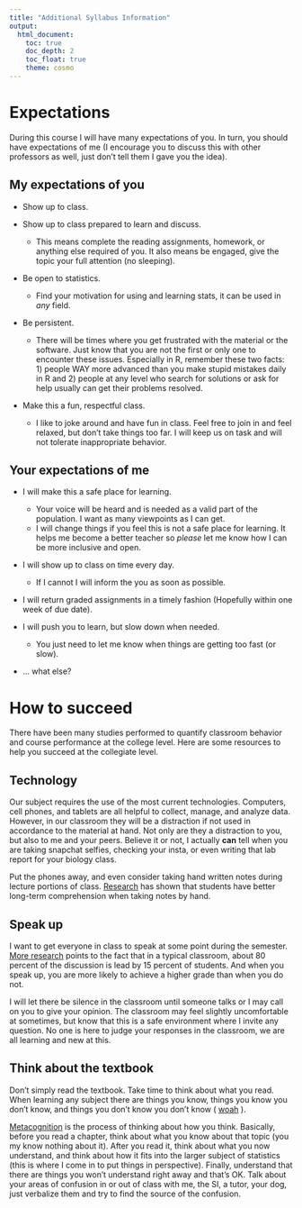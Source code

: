 ```yaml
---
title: "Additional Syllabus Information"
output: 
  html_document:
    toc: true
    doc_depth: 2
    toc_float: true
    theme: cosmo
---
```


# Expectations
During this course I will have many expectations of you. In turn, you should have expectations of me (I encourage you to discuss this with other professors as well, just don't tell them I gave you the idea).

## My expectations of you

* Show up to class.

* Show up to class prepared to learn and discuss.
    * This means complete the reading assignments, homework, or anything else required of you. It also means be engaged, give the topic your full attention (no sleeping).
    
* Be open to statistics. 
    * Find your motivation for using and learning stats, it can be used in *any* field.

* Be persistent.
    * There will be times where you get frustrated with the material or the software. Just know that you are not the first or only one to encounter these issues. Especially in R, remember these two facts: 1) people WAY more advanced than you make stupid mistakes daily in R and 2) people at any level who search for solutions or ask for help usually can get their problems resolved.
    
* Make this a fun, respectful class.
    * I like to joke around and have fun in class. Feel free to join in and feel relaxed, but don't take things too far. I will keep us on task and will not tolerate inappropriate behavior.
    
## Your expectations of me

* I will make this a safe place for learning.
    * Your voice will be heard and is needed as a valid part of the population. I want as many viewpoints as I can get.
    * I will change things if you feel this is not a safe place for learning. It helps me become a better teacher so *please* let me know how I can be more inclusive and open.

* I will show up to class on time every day.
    * If I cannot I will inform the you as soon as possible.
    
* I will return graded assignments in a timely fashion (Hopefully within one week of due date).

* I will push you to learn, but slow down when needed.
    * You just need to let me know when things are getting too fast (or slow).
    
* ... what else?


# How to succeed

There have been many studies performed to quantify classroom behavior and course performance at the college level. Here are some resources to help you succeed at the collegiate level.

## Technology
Our subject requires the use of the most current technologies. Computers, cell phones, and tablets are all helpful to collect, manage, and analyze data. However, in our classroom they will be a distraction if not used in accordance to the material at hand. Not only are they a distraction to you, but also to me and your peers. Believe it or not, I actually **can** tell when you are taking snapchat selfies, checking your insta, or even writing that lab report for your biology class. 

Put the phones away, and even consider taking hand written notes during lecture portions of class. [Research](https://www.psychologicalscience.org/news/releases/take-notes-by-hand-for-better-long-term-comprehension.html) has shown that students have better long-term comprehension when taking notes by hand.

## Speak up
I want to get everyone in class to speak at some point during the semester. [More research](http://www.ascd.org/publications/educational-leadership/nov14/vol72/num03/Get-All-Students-to-Speak-Up.aspx) points to the fact that in a typical classroom, about 80 percent of the discussion is lead by 15 percent of students. And when you speak up, you are more likely to achieve a higher grade than when you do not.

I will let there be silence in the classroom until someone talks or I may call on you to give your opinion. The classroom may feel slightly uncomfortable at sometimes, but know that this is a safe environment where I invite any question. No one is here to judge your responses in the classroom, we are all learning and new at this.

## Think about the textbook
Don't simply read the textbook. Take time to think about what you read. When learning any subject there are things you know, things you know you don't know, and things you don't know you don't know ( [woah](https://www.youtube.com/watch?v=9CS7j5I6aOc) ). 

[Metacognition](https://cft.vanderbilt.edu/guides-sub-pages/metacognition/) is the process of thinking about how you think. Basically, before you read a chapter, think about what you know about that topic (you my know nothing about it). After you read it, think about what you now understand, and think about how it fits into the larger subject of statistics (this is where I come in to put things in perspective). Finally, understand that there are things you won't understand right away and that's OK. Talk about your areas of confusion in or out of class with me, the SI, a tutor, your dog, just verbalize them and try to find the source of the confusion.

